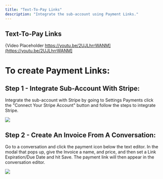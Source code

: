```yaml
---
title: "Text-To-Pay Links"
description: "Integrate the sub-account using Payment Links."
---
```

## Text-To-Pay Links
  
  {Video Placeholder https://youtu.be/2UJLhrrWANM](https://youtu.be/2UJLhrrWANM]

# To create Payment Links:

## Step 1 - Integrate Sub-Account With Stripe:

Integrate the sub-account with Stripe by going to Settings Payments click the "Connect Your Stripe Account" button and follow the steps to integrate Stripe.

![](https://s3.amazonaws.com/cdn.freshdesk.com/data/helpdesk/attachments/production/48158658694/original/jKa6DexPIDteShRvRWnP_gIMB_6rueBHmg.png?1636734598)

## Step 2 - Create An Invoice From A Conversation:

Go to a conversation and click the payment icon below the text editor. In the modal that pops up, give the Invoice a name, and price, and then set a Link Expiration/Due Date and hit Save. The payment link will then appear in the conversation editor.

![](https://s3.amazonaws.com/cdn.freshdesk.com/data/helpdesk/attachments/production/48158658720/original/ZEntj2wJmo0ABb8wPBVCZYdv172-Xp_kTg.png?1636734608)